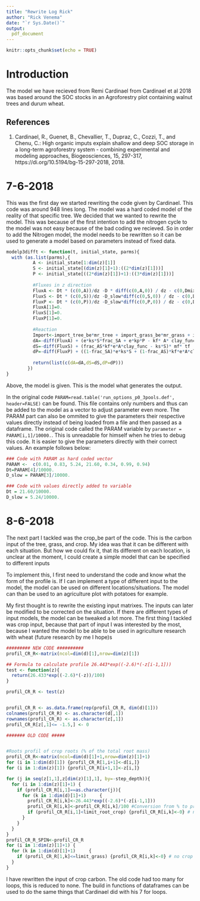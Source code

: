 ```yaml
---
title: "Rewrite Log Rick"
author: "Rick Venema"
date: "`r Sys.Date()`"
output:
  pdf_document
---
```


```r
knitr::opts_chunk$set(echo = TRUE)
```


# Introduction
The model we have recieved from Remi Cardinael from Cardinael et al 2018 was based around the SOC stocks in an Agroforestry plot containing walnut trees and durum wheat. 

## References
1. Cardinael, R., Guenet, B., Chevallier, T., Dupraz, C., Cozzi, T., and Chenu, C.: High organic imputs explain shallow and deep SOC storage in a long-term agroforestry system - combining experimental and modeling approaches, Biogeosciences, 15, 297-317, https://di.org/10.5194/bg-15-297-2018, 2018.

# 7-6-2018
This was the first day we started rewriting the code given by Cardinael. This code was around 948 lines long. 
The model was a hard coded model of the reality of that specific tree. We decided that we wanted to rewrite the model. 
This was because of the first intention to add the nitrogen cycle to the model was not easy because of the bad coding we recieved. So in order to add the Nitrogen model, the model needs to be rewritten so it can be used to generate a model based on parameters instead of fixed data.
```r
modelp3difft <- function(t, initial_state, parms){
  with (as.list(parms),{
          A <- initial_state[1:dim(z)[1]]
          S <- initial_state[(dim(z)[1]+1):((2*dim(z)[1]))]
          P <- initial_state[((2*dim(z)[1])+1):((3*dim(z)[1]))]  
          
          #Fluxes in z direction
          FluxA <- Dt * (c(0,A))/dz -D * diff(c(0,A,0)) / dz - c(0,Dmix) * diff(c(0,A,0)) / dz 
          FluxS <- Dt * (c(0,S))/dz -D_slow*diff(c(0,S,0)) / dz - c(0,Dmix) * diff(c(0,S,0)) / dz
          FluxP <- Dt * (c(0,P))/dz -D_slow*diff(c(0,P,0)) / dz - c(0,Dmix) * diff(c(0,P,0)) / dz
          FluxA[1]=0.
          FluxS[1]=0.
          FluxP[1]=0.
          
          #Reaction       
          Import<-import_tree_be*mr_tree + import_grass_be*mr_grass + import_crop_be*mr_crop
          dA=-diff(FluxA) + (e*ks*S*frac_SA + e*kp*P - kf* A* clay_func)* mf* tf  + Import
          dS=-diff(FluxS) + (frac_AS*kf*e*A*clay_func - ks*S)* mf* tf
          dP=-diff(FluxP) + ((1-frac_SA)*e*ks*S + (1-frac_AS)*kf*e*A*clay_func - kp*P)* mf* tf
          
          return(list(c(dA=dA,dS=dS,dP=dP)))
        })
}
```
Above, the model is given. This is the model what generates the output.
  
In the original code `PARAM=read.table('run_options_p0_3pools.def', header=FALSE)` can be found. This file contains only numbers and thus can be added to the model as a vector to adjust parameter even more. The PARAM part can also be ommited to give the parameters their respective values directly instead of being loaded from a file and then passed as a dataframe. The original code called the PARAM variable by `parameter = PARAM[i,1]/10000. `. This is unreadable for himself when he tries to debug this code. It is easier to give the parameters directly with their correct values. An example follows below:

```r
### Code with PARAM as hard coded vector
PARAM <-  c(0.01, 0.83, 5.24, 21.60, 0.34, 0.99, 0.94)
Dt=PARAM[4]/10000.
D_slow = PARAM[3]/10000.

### Code with values directly added to variable
Dt = 21.60/10000.
D_slow = 5.24/10000.
```

# 8-6-2018
The next part I tackled was the crop_be part of the code. This is the carbon input of the tree, grass, and crop. 
My idea was that it can be different with each situation. But how we could fix it, that its different on each location, is unclear at the moment, I could create a simple model that can be specified to different inputs

To implement this, I first need to understand the code and know what the form of the profile is. If I can implement a type of different input to the model, the model can be used on different locations/situations.
The model can than be used to an agriculture plot with potatoes for example.
  
My first thought is to rewrite the existing input matrixes. The inputs can later be modified to be corrected on the situation.
If there are different types of input models, the model can be tweaked a lot more. The first thing I tackled was crop input, because that part of input I was interested by the most, because I wanted the model to be 
able to be used in agriculture research with wheat (future research by me I hope)s

```r

######### NEW CODE ##########
profil_CR_R<-matrix(ncol=dim(d)[1],nrow=dim(z)[1])

## Formula to calculate profile 26.443*exp((-2.6)*(-z[i-1,1]))
test <- function(z){
  return(26.433*exp((-2.6)*(-z))/100)
}

profil_CR_R <- test(z)


profil_CR_R <- as.data.frame(rep(profil_CR_R, dim(d)[1]))
colnames(profil_CR_R) <- as.character(d[,1])
rownames(profil_CR_R) <- as.character(z[,1])
profil_CR_R[z[,1]<= -1.5,] <- 0

####### OLD CODE #####


#Roots profil of crop roots (% of the total root mass)
profil_CR_R<-matrix(ncol=dim(d)[1]+1,nrow=dim(z)[1]+1)
for (i in 1:dim(d)[1]) {profil_CR_R[1,i+1]<-d[i,]}
for (i in 1:dim(z)[1]) {profil_CR_R[i+1,1]<-z[i,]}

for (j in seq(z[1,1],z[dim(z)[1],1], by=-step_depth)){ 
  for (i in 1:dim(z)[1]+1) {
    if (profil_CR_R[i,1]==as.character(j)){
      for (k in 1:dim(d)[1]+1)     {
        profil_CR_R[i,k]<-26.443*exp((-2.6)*(-z[i-1,1])) 
        profil_CR_R[i,k]<-profil_CR_R[i,k]/100 #Conversion from % to proportion
        if (profil_CR_R[i,1]<limit_root_crop) {profil_CR_R[i,k]<-0} # no more crop roots below 1.5m
      }
    }
  }
}
profil_CR_R_SPIN<-profil_CR_R
for (i in 1:dim(z)[1]+1) {
  for (k in 1:dim(d)[1]+1)     {
    if (profil_CR_R[1,k]<=limit_grass) {profil_CR_R[i,k]<-0} # no crop on the tree line
  }
}		

```

I have rewritten the input of crop carbon. The old code had too many for loops, this is reduced to none. The build in functions of dataframes can be used to do the same things that Cardinael did with his 7 for loops.



